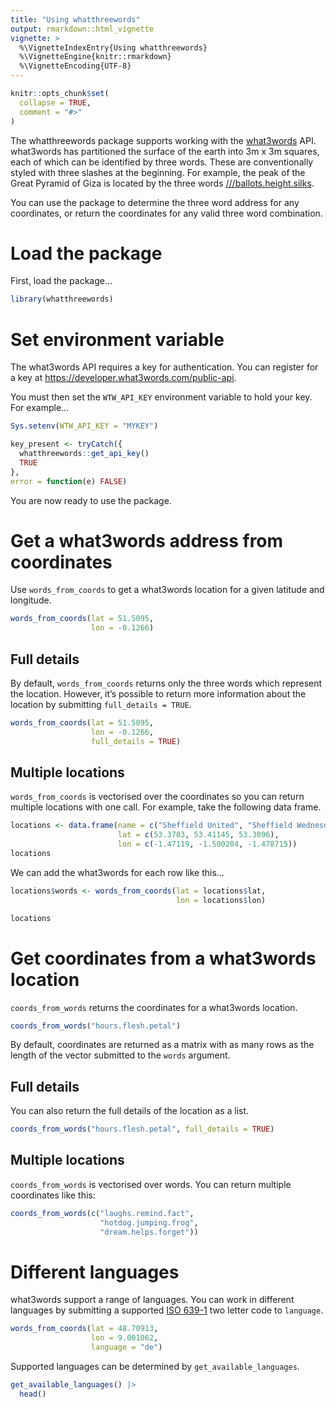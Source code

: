 ```yaml
---
title: "Using whatthreewords"
output: rmarkdown::html_vignette
vignette: >
  %\VignetteIndexEntry{Using whatthreewords}
  %\VignetteEngine{knitr::rmarkdown}
  %\VignetteEncoding{UTF-8}
---
```


```r
knitr::opts_chunk$set(
  collapse = TRUE,
  comment = "#>"
)
```

The whatthreewords package supports working with the [what3words](https://what3words.com/) API. what3words has partitioned the surface of the earth into 3m x 3m squares, each of which can be identified by three words. These are conventionally styled with three slashes at the beginning. For example, the peak of the Great Pyramid of Giza is located by the three words [///ballots.height.silks](https://what3words.com/ballots.height.silks).

You can use the package to determine the three word address for any coordinates, or return the coordinates for any valid three word combination. 

# Load the package

First, load the package...

```r
library(whatthreewords)
```

# Set environment variable

The what3words API requires a key for authentication. You can register for a key at [https://developer.what3words.com/public-api](https://developer.what3words.com/public-api).

You must then set the `WTW_API_KEY` environment variable to hold your key. For example...

``` r
Sys.setenv(WTW_API_KEY = "MYKEY")
```

```r
key_present <- tryCatch({
  whatthreewords::get_api_key()
  TRUE
}, 
error = function(e) FALSE)
```


You are now ready to use the package.

# Get a what3words address from coordinates

Use `words_from_coords` to get a what3words location for a given latitude and longitude.

```r
words_from_coords(lat = 51.5095, 
                  lon = -0.1266)
```

## Full details

By default, `words_from_coords` returns only the three words which represent the location. However, it's possible to return more information about the location by submitting `full_details = TRUE`.

```r
words_from_coords(lat = 51.5095, 
                  lon = -0.1266, 
                  full_details = TRUE)
```

## Multiple locations

`words_from_coords` is vectorised over the coordinates so you can return multiple locations with one call. For example, take the following data frame.

```r
locations <- data.frame(name = c("Sheffield United", "Sheffield Wednesday", "Sheffield Club"), 
                        lat = c(53.3703, 53.41145, 53.3096), 
                        lon = c(-1.47119, -1.500204, -1.478715))
locations
```

We can add the what3words for each row like this...

```r

locations$words <- words_from_coords(lat = locations$lat, 
                                     lon = locations$lon)

locations
```


# Get coordinates from a what3words location

`coords_from_words` returns the coordinates for a what3words location.

```r
coords_from_words("hours.flesh.petal")
```
By default, coordinates are returned as a matrix with as many rows as the length of the vector submitted to the `words` argument.

## Full details

You can also return the full details of the location as a list.

```r
coords_from_words("hours.flesh.petal", full_details = TRUE)
```

## Multiple locations

`coords_from_words` is vectorised over words. You can return multiple 
coordinates like this:

```r
coords_from_words(c("laughs.remind.fact", 
                    "hotdog.jumping.frog", 
                    "dream.helps.forget"))
```

# Different languages

what3words support a range of languages. You can work in different languages by submitting a supported [ISO 639-1](https://en.wikipedia.org/wiki/List_of_ISO_639-1_codes) two letter code to `language`.

```r
words_from_coords(lat = 48.70913, 
                  lon = 9.001062, 
                  language = "de")
```

Supported languages can be determined by `get_available_languages`.

```r
get_available_languages() |> 
  head()
```
